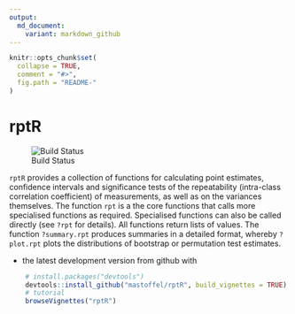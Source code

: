 ```yaml
---
output:
  md_document:
    variant: markdown_github
---
```


<!-- README.md is generated from README.Rmd. Please edit that file -->

```r
knitr::opts_chunk$set(
  collapse = TRUE,
  comment = "#>",
  fig.path = "README-"
)
```


# rptR

![Build Status](https://travis-ci.org/mastoffel/rptR.svg?branch=master)

`rptR` provides a collection of functions for calculating point estimates, confidence intervals and significance tests of the repeatability (intra-class correlation coefficient) of measurements, as well as on the variances themselves. The function `rpt` is a the core functions that calls more specialised functions as required. Specialised functions can also be called directly (see `?rpt` for details). All functions return lists of values. The function `?summary.rpt` produces summaries in a detailed format, whereby `?plot.rpt` plots the distributions of bootstrap or permutation test estimates.


* the latest development version from github with

```R
    # install.packages("devtools")
    devtools::install_github("mastoffel/rptR", build_vignettes = TRUE)
    # tutorial
    browseVignettes("rptR")
```


 
    


